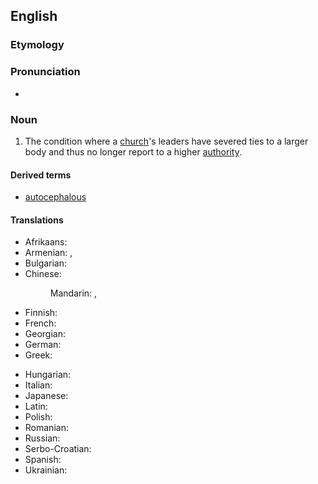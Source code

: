 ==English==

===Etymology===
{{affix|en|autocephalous|-y}}

===Pronunciation===
* {{IPA|en|/ˌɔːtəˈsɛfəli/}}

===Noun===
{{en-noun|~}}

# {{lb|en|Christianity}} The condition where a [[church]]'s leaders have severed ties to a larger body and thus no longer report to a higher [[authority]].

====Derived terms====
* [[autocephalous]]

====Translations====
{{trans-top|the organisational independence of a church}}
* Afrikaans: {{t|af|outokefalie}}
* Armenian: {{t+|hy|ինքնագլխություն}}, {{t|hy|ավտոկեֆալություն}}
* Bulgarian: {{t-needed|bg}}
* Chinese:
*: Mandarin: {{t|cmn|自主教會}}, {{t|cmn|自主教会|tr=zìzhǔ jiàohuì}}
* Finnish: {{t+|fi|autokefalia}}
* French: {{t|fr|autocéphalie}}
* Georgian: {{t|ka|ავტოკეფალია|sc=Geor}}
* German: {{t+|de|Autokephalie|f}}
* Greek: {{t+|el|αυτοκεφαλία|f|sc=Grek}}
{{trans-mid}}
* Hungarian: {{t|hu|autokefália}}
* Italian: {{t|it|autocefalia|f}}
* Japanese: {{t|ja|独立正教会|tr=どくりつせいきょうかい, dokuritsuseikyōkai}}
* Latin: {{t|la|autocephalia|f}}
* Polish: {{t+|pl|autokefalia|f}}
* Romanian: {{t+|ro|autocefalie|f}}
* Russian: {{t+|ru|автокефалия|f|sc=Cyrl}}
* Serbo-Croatian: {{t-needed|sh}}
* Spanish: {{t|es|autocefalia|f}}
* Ukrainian: {{t|uk|автокефалія|f|sc=Cyrl}}
{{trans-bottom}}